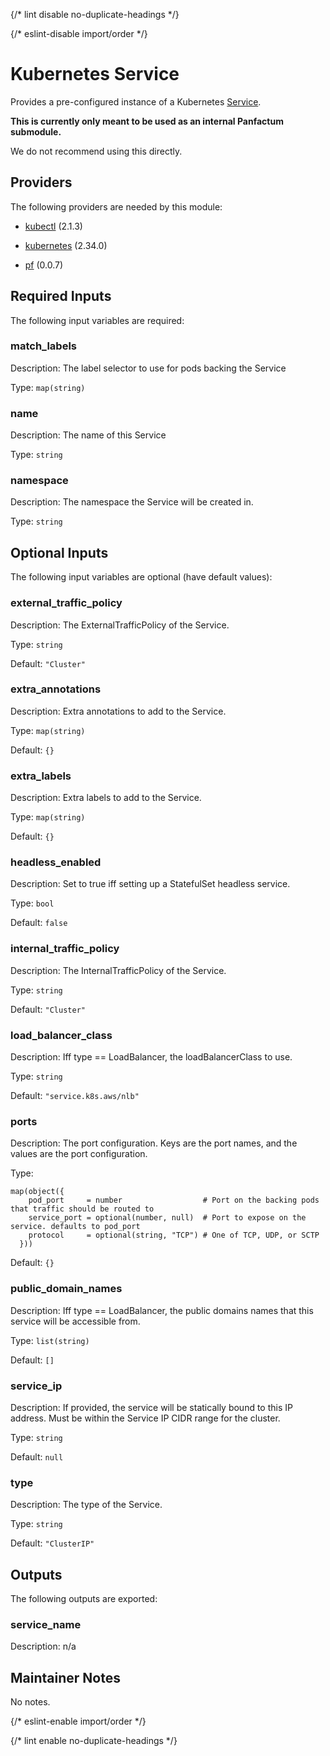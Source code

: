 
{/* lint disable no-duplicate-headings */}

{/* eslint-disable import/order */}
<ModuleHeader name="kube_service" sourceHref="https://github.com/Panfactum/stack/tree/__PANFACTUM_VERSION_MAIN__/packages/infrastructure/kube_service" status="stable" type="submodule"/>

# Kubernetes Service

Provides a pre-configured instance of a Kubernetes [Service](https://kubernetes.io/docs/concepts/services-networking/service/).

**This is currently only meant to be used as an internal Panfactum submodule.**

We do not recommend using this directly.

## Providers

The following providers are needed by this module:

- [kubectl](https://registry.terraform.io/providers/alekc/kubectl/2.1.3/docs) (2.1.3)

- [kubernetes](https://registry.terraform.io/providers/hashicorp/kubernetes/2.34.0/docs) (2.34.0)

- [pf](https://registry.terraform.io/providers/panfactum/pf/0.0.7/docs) (0.0.7)

## Required Inputs

The following input variables are required:

### match\_labels

Description: The label selector to use for pods backing the Service

Type: `map(string)`

### name

Description: The name of this Service

Type: `string`

### namespace

Description: The namespace the Service will be created in.

Type: `string`

## Optional Inputs

The following input variables are optional (have default values):

### external\_traffic\_policy

Description: The ExternalTrafficPolicy of the Service.

Type: `string`

Default: `"Cluster"`

### extra\_annotations

Description: Extra annotations to add to the Service.

Type: `map(string)`

Default: `{}`

### extra\_labels

Description: Extra labels to add to the Service.

Type: `map(string)`

Default: `{}`

### headless\_enabled

Description: Set to true iff setting up a StatefulSet headless service.

Type: `bool`

Default: `false`

### internal\_traffic\_policy

Description: The InternalTrafficPolicy of the Service.

Type: `string`

Default: `"Cluster"`

### load\_balancer\_class

Description: Iff type == LoadBalancer, the loadBalancerClass to use.

Type: `string`

Default: `"service.k8s.aws/nlb"`

### ports

Description: The port configuration. Keys are the port names, and the values are the port configuration.

Type:

```hcl
map(object({
    pod_port     = number                  # Port on the backing pods that traffic should be routed to
    service_port = optional(number, null)  # Port to expose on the service. defaults to pod_port
    protocol     = optional(string, "TCP") # One of TCP, UDP, or SCTP
  }))
```

Default: `{}`

### public\_domain\_names

Description: Iff type == LoadBalancer, the public domains names that this service will be accessible from.

Type: `list(string)`

Default: `[]`

### service\_ip

Description: If provided, the service will be statically bound to this IP address. Must be within the Service IP CIDR range for the cluster.

Type: `string`

Default: `null`

### type

Description: The type of the Service.

Type: `string`

Default: `"ClusterIP"`

## Outputs

The following outputs are exported:

### service\_name

Description: n/a

## Maintainer Notes

No notes.

{/* eslint-enable import/order */}

{/* lint enable no-duplicate-headings */}
